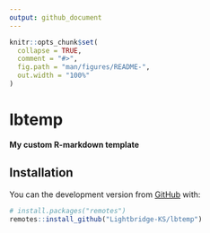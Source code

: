 ```yaml
---
output: github_document
---
```


<!-- README.md is generated from README.Rmd. Please edit that file -->

```r
knitr::opts_chunk$set(
  collapse = TRUE,
  comment = "#>",
  fig.path = "man/figures/README-",
  out.width = "100%"
)
```

# lbtemp

<!-- badges: start -->

<!-- badges: end -->

**My custom R-markdown template**

## Installation


You can the development version from [GitHub](https://github.com/) with:

``` r
# install.packages("remotes")
remotes::install_github("Lightbridge-KS/lbtemp")
```
